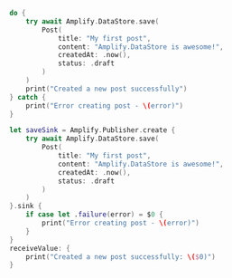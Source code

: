 <BlockSwitcher>

<Block name="Async/Await">

```swift
do {
    try await Amplify.DataStore.save(
        Post(
            title: "My first post", 
            content: "Amplify.DataStore is awesome!", 
            createdAt: .now(),
            status: .draft
        )
    )
    print("Created a new post successfully")
} catch {
    print("Error creating post - \(error)")
}
```

</Block>

<Block name="Combine">

```swift
let saveSink = Amplify.Publisher.create {
    try await Amplify.DataStore.save(
        Post(
            title: "My first post", 
            content: "Amplify.DataStore is awesome!", 
            createdAt: .now(),
            status: .draft
        )
    )
}.sink {
    if case let .failure(error) = $0 {
        print("Error creating post - \(error)")
    }
}
receiveValue: {
    print("Created a new post successfully: \($0)")
}
```

</Block>

</BlockSwitcher>
